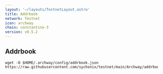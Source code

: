 ```yaml
---
layout: '~/layouts/TestnetLayout.astro'
title: Addrbook
network: Testnet
icon: archway
chain: constantine-3
version: v0.5.2
---
```

## Addrbook

```
wget -O $HOME/.archway/config/addrbook.json https://raw.githubusercontent.com/sychonix/testnet/main/Archway/addrbook.json
```

